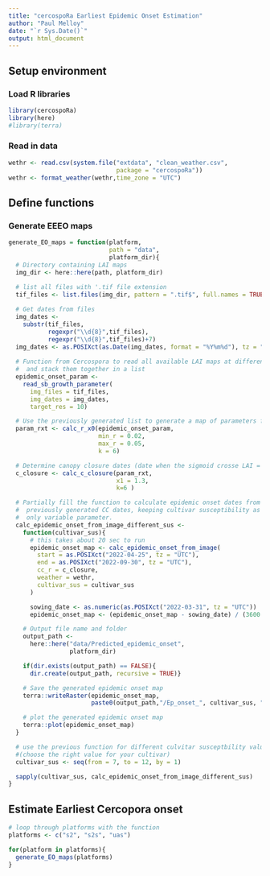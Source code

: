 ```yaml
---
title: "cercospoRa Earliest Epidemic Onset Estimation"
author: "Paul Melloy"
date: "`r Sys.Date()`"
output: html_document
---
```


## Setup environment  
### Load R libraries  

```r
library(cercospoRa) 
library(here)
#library(terra)
```

### Read in data  

```r
wethr <- read.csv(system.file("extdata", "clean_weather.csv",
                              package = "cercospoRa"))
wethr <- format_weather(wethr,time_zone = "UTC")
```


## Define functions  

### Generate EEEO maps  
```r
generate_EO_maps = function(platform, 
                            path = "data", 
                            platform_dir){
  # Directory containing LAI maps
  img_dir <- here::here(path, platform_dir)
  
  # list all files with '.tif file extension
  tif_files <- list.files(img_dir, pattern = ".tif$", full.names = TRUE)

  # Get dates from files
  img_dates <- 
    substr(tif_files,
           regexpr("\\d{8}",tif_files),
           regexpr("\\d{8}",tif_files)+7)
  img_dates <- as.POSIXct(as.Date(img_dates, format = "%Y%m%d"), tz = "UTC")
  
  # Function from Cercospora to read all available LAI maps at different dates
  #  and stack them together in a list
  epidemic_onset_param <-
    read_sb_growth_parameter(
      img_files = tif_files,
      img_dates = img_dates,
      target_res = 10)

  # Use the previously generated list to generate a map of parameters for the pixel-wise sigmoids
  param_rxt <- calc_r_x0(epidemic_onset_param,
                         min_r = 0.02,
                         max_r = 0.05,
                         k = 6)

  # Determine canopy closure dates (date when the sigmoid crosse LAI = 3)
  c_closure <- calc_c_closure(param_rxt,
                              x1 = 1.3,
                              k=6 )

  # Partially fill the function to calculate epidemic onset dates from the 
  #  previously generated CC dates, keeping cultivar susceptibility as the 
  #  only variable parameter.
  calc_epidemic_onset_from_image_different_sus <- 
    function(cultivar_sus){
      # this takes about 20 sec to run
      epidemic_onset_map <- calc_epidemic_onset_from_image(
        start = as.POSIXct("2022-04-25", tz = "UTC"),
        end = as.POSIXct("2022-09-30", tz = "UTC"),
        cc_r = c_closure,
        weather = wethr,
        cultivar_sus = cultivar_sus
      )

      sowing_date <- as.numeric(as.POSIXct("2022-03-31", tz = "UTC"))
      epidemic_onset_map <- (epidemic_onset_map - sowing_date) / (3600 * 24)

    # Output file name and folder
    output_path <- 
      here::here("data/Predicted_epidemic_onset",
                 platform_dir)

    if(dir.exists(output_path) == FALSE){
      dir.create(output_path, recursive = TRUE)}

    # Save the generated epidemic onset map
    terra::writeRaster(epidemic_onset_map, 
                       paste0(output_path,"/Ep_onset_", cultivar_sus, ".tif"))

    # plot the generated epidemic onset map
    terra::plot(epidemic_onset_map)
  }

  # use the previous function for different culvitar susceptbility values
  #(choose the right value for your cultivar)
  cultivar_sus <- seq(from = 7, to = 12, by = 1)

  sapply(cultivar_sus, calc_epidemic_onset_from_image_different_sus)
}

```


## Estimate Earliest Cercopora onset

```r
# loop through platforms with the function
platforms <- c("s2", "s2s", "uas")

for(platform in platforms){
  generate_EO_maps(platforms)
}

```

